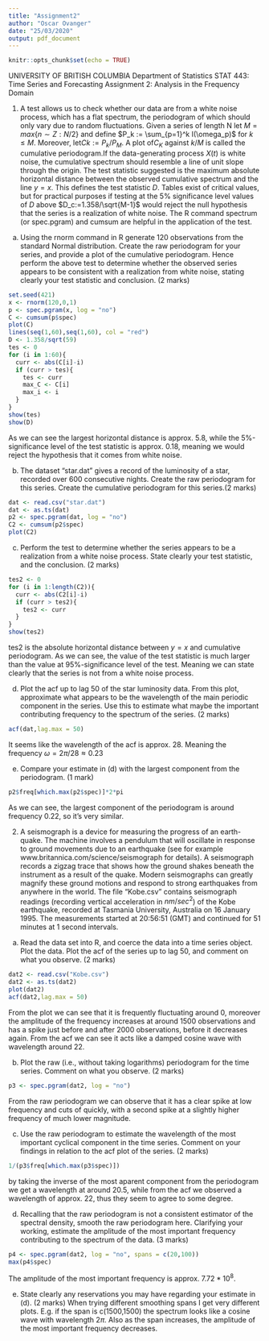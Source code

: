```yaml
---
title: "Assignment2"
author: "Oscar Ovanger"
date: "25/03/2020"
output: pdf_document
---
```


```r
knitr::opts_chunk$set(echo = TRUE)
```

UNIVERSITY OF BRITISH COLUMBIA
Department of Statistics
STAT 443: Time Series and Forecasting
Assignment 2: Analysis in the Frequency Domain

1. A test allows us to check whether our data are from a white noise process, which has a flat spectrum, the periodogram of which should only vary due to random fluctuations. Given a series of length N let 
$M= max \{ n \sim Z : N/2 \}$ and define $P_k := \sum_{p=1}^k I(\omega_p)$ for $k \leq M$. Moreover, let$Ck:= P_k/P_M$. A plot of$C_K$ against $k/M$ is called the cumulative periodogram.If the data-generating process $X(t)$ is white noise, the cumulative spectrum should resemble a line of unit slope through the origin. The test statistic suggested is the maximum absolute horizontal distance between the observed cumulative spectrum and the line $y=x$. This defines the test statistic $D$. Tables exist of critical values, but for practical purposes if testing at the $5\%$ significance level values of $D$ above $D_c:=1.358/\sqrt{M-1}$ would reject the null hypothesis that the series is a realization of white noise. The R command spectrum (or spec.pgram) and cumsum are helpful in the application of the test.

(a) Using the rnorm command in R generate 120 observations from the standard Normal distribution. Create the raw periodogram for your series, and provide a plot of the cumulative periodogram. Hence perform the above test to determine whether the observed series appears to be consistent with a realization from white noise, stating clearly your test statistic and conclusion. (2 marks)

```r
set.seed(421)
x <- rnorm(120,0,1)
p <- spec.pgram(x, log = "no")
C <- cumsum(p$spec)
plot(C)
lines(seq(1,60),seq(1,60), col = "red")
D <- 1.358/sqrt(59)
tes <- 0
for (i in 1:60){
  curr <- abs(C[i]-i)
  if (curr > tes){
    tes <- curr
    max_C <- C[i]
    max_i <- i
  }
}
show(tes)
show(D)
```
As we can see the largest horizontal distance is approx. 5.8, while the 5%-significance level of the test statistic is approx. 0.18, meaning we would reject the hypothesis that it comes from white noise. 

(b) The dataset "star.dat" gives a record of the luminosity of a star, recorded over 600 consecutive nights. Create the raw periodogram for this series. Create the cumulative periodogram for this series.(2 marks)
```r
dat <- read.csv("star.dat")
dat <- as.ts(dat)
p2 <- spec.pgram(dat, log = "no")
C2 <- cumsum(p2$spec)
plot(C2)
```


(c) Perform the test to determine whether the series appears to be a realization from a white noise process. State clearly your test statistic, and the conclusion. (2 marks)
```r
tes2 <- 0
for (i in 1:length(C2)){
  curr <- abs(C2[i]-i)
  if (curr > tes2){
    tes2 <- curr
  }
}
show(tes2)
```
tes2 is the absolute horizontal distance between $y=x$ and cumulative periodogram. As we can see, the value of the test statistic is much larger than the value at 95%-significance level of the test. Meaning we can state clearly that the series is not from a white noise process.


(d) Plot the acf up to lag 50 of the star luminosity data. From this plot, approximate what appears to be the wavelength of the main periodic component in the series. Use this to estimate what maybe the important contributing frequency to the spectrum of the series. (2 marks)
```r
acf(dat,lag.max = 50)
```
It seems like the wavelength of the acf is approx. 28. Meaning the frequency $\omega = 2\pi/28 \approx 0.23$

(e) Compare your estimate in (d) with the largest component from the periodogram. (1 mark)
```r
p2$freq[which.max(p2$spec)]*2*pi
```
As we can see, the largest component of the periodogram is around frequency 0.22, so it's very similar.

2. A seismograph is a device for measuring the progress of an earth-quake.  The machine involves a pendulum that will oscillate in response to ground movements due to an earthquake (see for example www.britannica.com/science/seismograph for details).  A seismograph records a zigzag trace that shows how the ground shakes beneath the instrument as a result of the quake. Modern seismographs can greatly magnify these ground motions and respond to strong earthquakes from anywhere in the world. The file "Kobe.csv" contains seismograph readings (recording vertical acceleration in $nm/sec^2$) of the Kobe earthquake, recorded at Tasmania University, Australia on 16 January 1995. The measurements started at 20:56:51 (GMT) and continued for 51 minutes at 1 second intervals.

(a) Read the data set into R, and coerce the data into a time series object. Plot the data. Plot the acf of the series up to lag 50, and comment on what you observe. (2 marks)
```r
dat2 <- read.csv("Kobe.csv")
dat2 <- as.ts(dat2)
plot(dat2)
acf(dat2,lag.max = 50)
```
From the plot we can see that it is frequently fluctuating around 0, moreover the amplitude of the frequency increases at around 1500 observations and has a spike just before and after 2000 observations, before it decreases again. From the acf we can see it acts like a damped cosine wave with wavelength around 22. 

(b) Plot the raw (i.e., without taking logarithms) periodogram for the time series. Comment on what you observe. (2 marks)
```r
p3 <- spec.pgram(dat2, log = "no")
```
From the raw periodogram we can observe that it has a clear spike at low frequency and cuts of quickly, with a second spike at a slightly higher frequency of much lower magnitude.

(c) Use the raw periodogram to estimate the wavelength of the most important cyclical component in the time series.  Comment on your findings in relation to the acf plot of the series. (2 marks)
```r
1/(p3$freq[which.max(p3$spec)])
```
by taking the inverse of the most aparent component from the periodogram we get a wavelength at around 20.5, while from the acf we observed a wavelength of approx. 22, thus they seem to agree to some degree. 

(d) Recalling that the raw periodogram is not a consistent estimator of the spectral density, smooth the raw periodogram here. Clarifying your working, estimate the amplitude of the most important frequency contributing to the spectrum of the data. (3 marks)
```r
p4 <- spec.pgram(dat2, log = "no", spans = c(20,100))
max(p4$spec)
```
The amplitude of the most important frequency is approx. $7.72*10^8$.   

(e) State clearly any reservations you may have regarding your estimate in (d). (2 marks)
When trying different smoothing spans I get very different plots. E.g. if the span is c(1500,1500) the spectrum looks like a cosine wave with wavelength $2\pi$. Also as the span increases, the amplitude of the most important frequency decreases.
